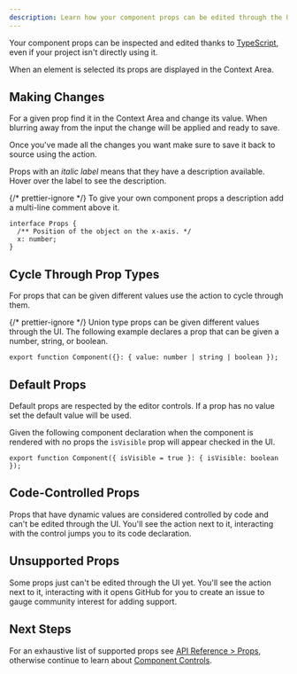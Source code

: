 ```yaml
---
description: Learn how your component props can be edited through the UI.
---
```



Your component props can be inspected and edited thanks to [TypeScript](https://www.typescriptlang.org/), even if your project isn't directly using it.

When an element is selected its props are displayed in the Context Area.

## Making Changes

For a given prop find it in the Context Area and change its value. When blurring away from the input the change will be applied and ready to save.

Once you've made all the changes you want make sure to save it back to source using the <ActionLink icon="⌘ + S" href="/docs/building-your-scene/learn-the-ui/other#save" name="Save" /> action.

Props with an _italic label_ means that they have a description available. Hover over the label to see the description.

{/* prettier-ignore */}
<KnowledgeCallout>
To give your own component props a description add a multi-line comment above it.

```tsx {2}
interface Props {
  /** Position of the object on the x-axis. */
  x: number;
}
```

</KnowledgeCallout>

## Cycle Through Prop Types

For props that can be given different values use the <ActionLink name="Switch Prop Type" icon={SwitchIcon} href="#cycle-through-prop-types" /> action to cycle through them.

{/* prettier-ignore */}
<KnowledgeCallout>
Union type props can be given different values through the UI. The following example declares a prop that can be given a number, string, or boolean.

```tsx /value: number | string | boolean/
export function Component({}: { value: number | string | boolean });
```

</KnowledgeCallout>

## Default Props

Default props are respected by the editor controls. If a prop has no value set the default value will be used.

Given the following component declaration when the component is rendered with no props the `isVisible` prop will appear checked in the UI.

```tsx /isVisible = true/
export function Component({ isVisible = true }: { isVisible: boolean });
```

## Code-Controlled Props

Props that have dynamic values are considered controlled by code and can't be edited through the UI. You'll see the <ActionLink name="Controlled By Code" icon={ExclamationTriangleIcon} href="/docs/building-your-scene/learn-the-ui/other#controlled-by-code" /> action next to it, interacting with the control jumps you to its code declaration.

## Unsupported Props

Some props just can't be edited through the UI yet. You'll see the <ActionLink name="Unsupported Prop" icon={ExclamationTriangleIcon} href="/docs/building-your-scene/learn-the-ui/other#unsupported-prop" /> action next to it, interacting with it opens GitHub for you to create an issue to gauge community interest for adding support.

## Next Steps

For an exhaustive list of supported props see [API Reference > Props](/docs/api-reference/props), otherwise continue to learn about [Component Controls](/docs/building-your-scene/components/component-controls).
